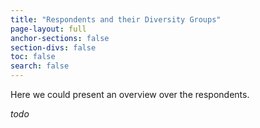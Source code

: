 ```yaml
---
title: "Respondents and their Diversity Groups"
page-layout: full
anchor-sections: false
section-divs: false
toc: false
search: false
---
```

::: {.content-block}

::: {.hello-quarto .alt-background}
::: {.content-block}

::: {.hello-quarto-banner}
Here we could present an overview over the respondents. 

::: 

::: 
::: 
:::


_todo_
